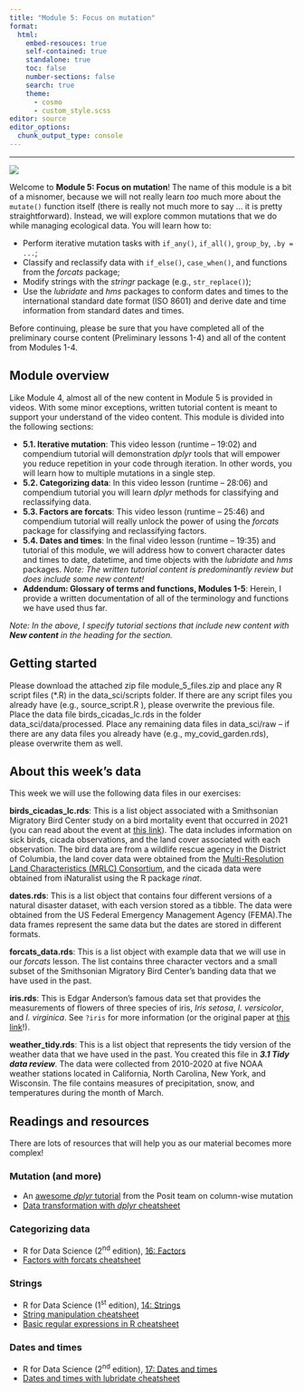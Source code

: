 ```yaml
---
title: "Module 5: Focus on mutation"
format:
  html:
    embed-resouces: true
    self-contained: true
    standalone: true
    toc: false
    number-sections: false
    search: true
    theme: 
      - cosmo
      - custom_style.scss
editor: source
editor_options: 
  chunk_output_type: console
---
```


<hr>

<div>

![](../images/hex_complex.png){.intro_image}

Welcome to **Module 5: Focus on mutation**! The name of this module is a bit of a misnomer, because we will not really learn *too* much more about the `mutate()` function itself (there is really not much more to say ... it is pretty straightforward). Instead, we will explore common mutations that we do while managing ecological data. You will learn how to:

-   Perform iterative mutation tasks with `if_any()`, `if_all()`, `group_by`, `.by = ...`;
-   Classify and reclassify data with `if_else()`, `case_when()`, and functions from the *forcats* package;
-   Modify strings with the *stringr* package (e.g., `str_replace()`);
-   Use the *lubridate* and *hms* packages to conform dates and times to the international standard date format (ISO 8601) and derive date and time information from standard dates and times.

Before continuing, please be sure that you have completed all of the preliminary course content (Preliminary lessons 1-4) and all of the content from Modules 1-4.

</div>

## Module overview

Like Module 4, almost all of the new content in Module 5 is provided in videos. With some minor exceptions, written tutorial content is meant to support your understand of the video content. This module is divided into the following sections:

-   **5.1. Iterative mutation**: This video lesson (runtime -- 19:02) and compendium tutorial will demonstration *dplyr* tools that will empower you reduce repetition in your code through iteration. In other words, you will learn how to multiple mutations in a single step.
-   **5.2. Categorizing data**: In this video lesson (runtime -- 28:06) and compendium tutorial you will learn *dplyr* methods for classifying and reclassifying data.
-   **5.3. Factors are forcats**:  This video lesson (runtime -- 25:46) and compendium tutorial will really unlock the power of using the *forcats* package for classifying and reclassifying factors.
-   **5.4. Dates and times**:  In the final video lesson (runtime -- 19:35) and tutorial of this module, we will address how to convert character dates and times to date, datetime, and time objects with the *lubridate* and *hms* packages. *Note: The written tutorial content is predominantly review but does include some new content!*
-   **Addendum: Glossary of terms and functions, Modules 1-5**: Herein, I provide a written documentation of all of the terminology and functions we have used thus far. 

*Note: In the above, I specify tutorial sections that include new content with **New content** in the heading for the section.*

## Getting started

Please download the attached zip file [module_5_files.zip]{.mono} and place any R script files ([*.R]{.mono}) in the [data_sci/scripts]{.mono} folder. If there are any script files you already have (e.g., [source_script.R]{.mono} ), please overwrite the previous file. Place the data file [birds_cicadas_lc.rds]{.mono} in the folder [data_sci/data/processed]{.mono}. Place any remaining data files in [data_sci/raw]{.mono} -- if there are any data files you already have (e.g., [my_covid_garden.rds]{.mono}), please overwrite them as well.

## About this week's data

This week we will use the following data files in our exercises:

**[birds_cicadas_lc.rds]{.mono}**: This is a list object associated with a Smithsonian Migratory Bird Center study on a bird mortality event that occurred in 2021 (you can read about the event at [this link](https://www.scientificamerican.com/article/suspect-list-narrows-in-mysterious-bird-die-off/){target="_blank"}). The data includes information on sick birds, cicada observations, and the land cover associated with each observation. The bird data are from a wildlife rescue agency in the District of Columbia, the land cover data were obtained from the [Multi-Resolution Land Characteristics (MRLC) Consortium](https://www.mrlc.gov/){target="_blank"}, and the cicada data were obtained from iNaturalist using the R package *rinat*.

**[dates.rds]{.mono}**: This is a list object that contains four different versions of a natural disaster dataset, with each version stored as a tibble. The data were obtained from the US Federal Emergency Management Agency (FEMA).The data frames represent the same data but the dates are stored in different formats.

**[forcats_data.rds]{.mono}**: This is a list object with example data that we will use in our *forcats* lesson. The list contains three character vectors and a small subset of the Smithsonian Migratory Bird Center's banding data that we have used in the past.

**[iris.rds]{.mono}**: This is Edgar Anderson's famous data set that provides the measurements of flowers of three species of iris, *Iris setosa*, *I. versicolor*, and *I. virginica*. See `?iris` for more information (or the original paper at [this link](https://www.jstor.org/stable/2394164){target="_blank"}!).

**[weather_tidy.rds]{.mono}**: This is a list object that represents the tidy version of the weather data that we have used in the past. You created this file in ***3.1 Tidy data review***. The data were collected from 2010-2020 at five NOAA weather stations located in California, North Carolina, New York, and Wisconsin. The file contains measures of precipitation, snow, and temperatures during the month of March.

## Readings and resources

There are lots of resources that will help you as our material becomes more complex!

### Mutation (and more)

* An [awesome *dplyr* tutorial](https://dplyr.tidyverse.org/articles/colwise.html){target="_blank"} from the Posit team on column-wise mutation
* [Data transformation with *dplyr* cheatsheet](https://rstudio.github.io/cheatsheets/data-transformation.pdf){target="_blank"}

### Categorizing data

* R for Data Science (2^nd^ edition), [16: Factors](https://r4ds.hadley.nz/factors){target="_blank"}
* [Factors with forcats cheatsheet](https://rstudio.github.io/cheatsheets/factors.pdf){target="_blank"}

### Strings

* R for Data Science (1^st^ edition), [14: Strings](https://r4ds.had.co.nz/strings.html#strings){target="_blank"}
* [String manipulation cheatsheet](https://rstudio.github.io/cheatsheets/strings.pdf){target="_blank"}
* [Basic regular expressions in R cheatsheet](https://rstudio.github.io/cheatsheets/regex.pdf){target="_blank"}

### Dates and times

* R for Data Science (2^nd^ edition), [17: Dates and times](https://r4ds.hadley.nz/datetimes.html){target="_blank"}
* [Dates and times with lubridate cheatsheet](https://rstudio.github.io/cheatsheets/lubridate.pdf){target="_blank"}
